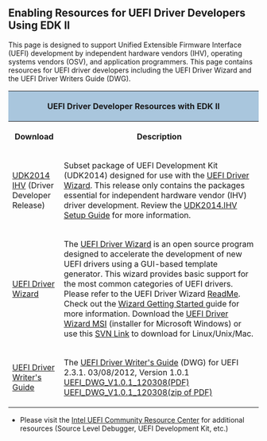 {{UDK2010}}

== '''Enabling Resources for UEFI Driver Developers Using EDK II'''==

This page is designed to support Unified Extensible Firmware Interface (UEFI) development by independent hardware vendors (IHV), operating systems vendors (OSV), and application programmers. This page contains resources for UEFI driver developers including the UEFI Driver Wizard and the UEFI Driver Writers Guide (DWG).

<div class="t_projects">

<table>
<tr>
    <th colspan="4" style="background-color:#a9c6dd">UEFI Driver Developer Resources with EDK II</th>
</tr>
    <tr>
        <th>Download</th>
        <th>Description</th>
    </tr>
<tr></tr>
<tr>
    <td>[[UDK2014.IHV Setup Guide|UDK2014 IHV]] (Driver Developer Release)</td>
    <td>Subset package of UEFI Development Kit (UDK2014) designed for use with the [[UEFI Driver Wizard]]. This release only contains the packages essential for independent hardware vendor (IHV) driver development. Review the [[UDK2014.IHV Setup Guide]] for more information.</td>
</tr>

<tr>
    <td>[[UEFI Driver Wizard]]</td>
    <td>The [[UEFI Driver Wizard]] is an open source program designed to accelerate the development of new UEFI drivers using a GUI-based template generator. This wizard provides basic support for the most common categories of UEFI drivers. Please refer to the UEFI Driver Wizard [https://svn.code.sf.net/p/edk2share/code/trunk/DriverDeveloper/UefiDriverWizard/README ReadMe].  Check out the [[Wizard-Getting-Started|Wizard Getting Started ]] guide for more information. Download the [http://sourceforge.net/projects/edk2/files/EDK%20II%20Releases/Driver_Developer/UefiDriverWizard.msi/download UEFI Driver Wizard MSI] (installer for Microsoft Windows) or use this [https://svn.code.sf.net/p/edk2share/code/trunk/DriverDeveloper/UefiDriverWizard/ SVN Link] to download for Linux/Unix/Mac.</td>
</tr>
<tr>
    <td>[[UEFI Driver Writer's Guide]]</td>
    <td>The [[UEFI Driver Writer's Guide]] (DWG) for UEFI 2.3.1. 03/08/2012, Version 1.0.1 [http://sourceforge.net/projects/edk2/files/EDK%20II%20Releases/Driver_Developer/UEFI_DWG_V1.0.1_120308.pdf/download UEFI_DWG_V1.0.1_120308(PDF)]  
[http://sourceforge.net/projects/edk2/files/EDK%20II%20Releases/Driver_Developer/UEFI_DWG_V1.0.1_120308.zip/download UEFI_DWG_V1.0.1_120308(zip of PDF)]
</td>
</tr>

</table>

* Please visit the [http://uefidk.com/ Intel UEFI Community Resource Center] for additional resources (Source Level Debugger, UEFI Development Kit, etc.)

<!-- [[Category:UEFI Driver Wizard]] -->
<!-- [[Category:EDKII]] -->
<!-- [[Category:IHV]] -->
<!-- [[Category:DWG]] -->
<!-- [[Category:Driver]] -->